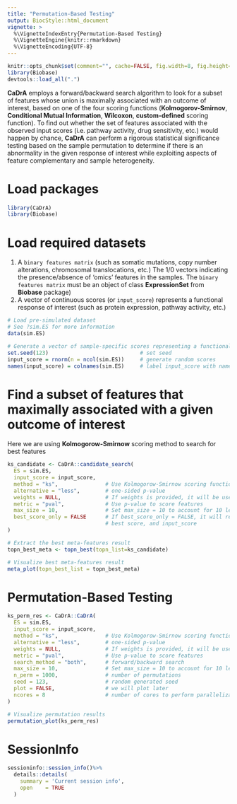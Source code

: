 ```yaml
---
title: "Permutation-Based Testing"
output: BiocStyle::html_document
vignette: >
  %\VignetteIndexEntry{Permutation-Based Testing}
  %\VignetteEngine{knitr::rmarkdown}
  %\VignetteEncoding{UTF-8}
---
```


```r
knitr::opts_chunk$set(comment="", cache=FALSE, fig.width=8, fig.height=8, fig.align="center")
library(Biobase)
devtools::load_all(".")
```

**CaDrA** employs a forward/backward search algorithm to look for a subset of features whose union is maximally associated with an outcome of interest, based on one of the four scoring functions (**Kolmogorov-Smirnov**, **Conditional Mutual Information**, **Wilcoxon**, **custom-defined** scoring function). To find out whether the set of features associated with the observed input scores (i.e. pathway activity, drug sensitivity, etc.) would happen by chance, **CaDrA** can perform a rigorous statistical significance testing based on the sample permutation to determine if there is an abnormality in the given response of interest while exploiting aspects of feature complementary and sample heterogeneity.

# Load packages

```r
library(CaDrA)
library(Biobase)
```

# Load required datasets

1. A `binary features matrix` (such as somatic mutations, copy number alterations, chromosomal translocations, etc.) The 1/0 vectors indicating the presence/absence of ‘omics’ features in the samples. The `binary features matrix` must be an object of class **ExpressionSet** from **Biobase** package) 
2. A vector of continuous scores (or `input_score`) represents a functional response of interest (such as protein expression, pathway activity, etc.)

```r

# Load pre-simulated dataset 
# See ?sim.ES for more information
data(sim.ES)

# Generate a vector of sample-specific scores representing a functional response of interest
set.seed(123)                             # set seed
input_score = rnorm(n = ncol(sim.ES))     # generate random scores
names(input_score) = colnames(sim.ES)     # label input_score with names similar to colnames of sim.ES

```

# Find a subset of features that maximally associated with a given outcome of interest

Here we are using **Kolmogorow-Smirnow** scoring method to search for best features

```r

ks_candidate <- CaDrA::candidate_search(
  ES = sim.ES,
  input_score = input_score,
  method = "ks",               # Use Kolmogorow-Smirnow scoring function 
  alternative = "less",        # one-sided p-value
  weights = NULL,              # If weights is provided, it will be used to perform a weighted-KS test
  metric = "pval",             # Use p-value to score features
  max_size = 10,               # Set max_size = 10 to account for 10 left-skewed features in sim.ES
  best_score_only = FALSE      # If best_score_only = FALSE, it will return ESet, its corresponding
                               # best score, and input_score
)

# Extract the best meta-features result
topn_best_meta <- topn_best(topn_list=ks_candidate)

# Visualize best meta-features result
meta_plot(topn_best_list = topn_best_meta)

```

# Permutation-Based Testing

```r

ks_perm_res <- CaDrA::CaDrA(
  ES = sim.ES, 
  input_score = input_score, 
  method = "ks",               # Use Kolmogorow-Smirnow scoring function 
  alternative = "less",        # one-sided p-value
  weights = NULL,              # If weights is provided, it will be used to perform a weighted-KS test
  metric = "pval",             # Use p-value to score features
  search_method = "both",      # forward/backward search
  max_size = 10,               # Set max_size = 10 to account for 10 left-skewed features in sim.ES
  n_perm = 1000,               # number of permutations
  seed = 123,                  # random generated seed
  plot = FALSE,                # we will plot later
  ncores = 8                   # number of cores to perform parallelization for permutation testing
)

# Visualize permutation results
permutation_plot(ks_perm_res)

```


# SessionInfo
```r
sessioninfo::session_info()%>%
  details::details(
    summary = 'Current session info',
    open    = TRUE
  )
```



